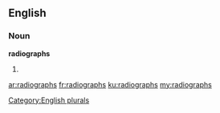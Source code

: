 ==English==

===Noun===
'''radiographs'''

# {{plural of|radiograph}}

[[Category:English plurals]]

[[ar:radiographs]]
[[fr:radiographs]]
[[ku:radiographs]]
[[my:radiographs]]